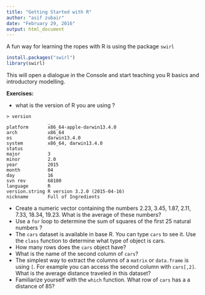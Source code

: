 ```yaml
---
title: "Getting Started with R"
author: "asif zubair"
date: "February 29, 2016"
output: html_document
---
```


A fun way for learning the ropes with R is using the package `swirl`

```r
install.packages("swirl")
library(swirl)
```

This will open a dialogue in the Console and start teaching you R basics and introductory modelling.

__Exercises:__

- what is the version of R you are using ?
```
> version
               _                           
platform       x86_64-apple-darwin13.4.0   
arch           x86_64                      
os             darwin13.4.0                
system         x86_64, darwin13.4.0        
status                                     
major          3                           
minor          2.0                         
year           2015                        
month          04                          
day            16                          
svn rev        68180                       
language       R                           
version.string R version 3.2.0 (2015-04-16)
nickname       Full of Ingredients         
```
- Create a numeric vector containing the numbers 2.23, 3.45, 1.87, 2.11, 7.33, 18.34, 19.23. What is the average of these numbers?
- Use a `for` loop to determine the sum of squares of the first 25 natural numbers ?
- The `cars` dataset is available in base R. You can type `cars` to see it. Use the `class` function to determine what type of object is cars.
- How many rows does the `cars` object have?
- What is the name of the second column of `cars`?
- The simplest way to extract the columns of a `matrix` or `data.frame` is using `[`. For example you can access the second column with `cars[,2]`. What is the average distance traveled in this dataset?
- Familiarize yourself with the `which` function. What row of `cars` has a a distance of 85?

